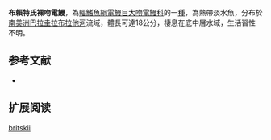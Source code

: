 {{Speciesbox
| name = 布賴特氏裸吻電鰻
| image = 
| image_caption = 
| status = 
| status_system = IUCN3.1
| genus = Gymnorhamphichthys
| species = britskii
| authority = Carvalho, Ramos & Albert, 2011
| synonyms = 
}}
'''布賴特氏裸吻電鰻'''，為[[輻鰭魚綱|輻鰭魚綱]][[電鰻目|電鰻目]][[大吻電鰻科|大吻電鰻科]]的一[[物种|種]]，為熱帶淡水魚，分布於[[南美洲|南美洲]][[巴拉圭|巴拉圭]][[拉布拉他河|拉布拉他河]]流域，體長可達18公分，棲息在底中層水域，生活習性不明。

==参考文献==
*{{FishBase_species|genus=Gymnorhamphichthys|species=britskii|year=2015|month=9}}

== 扩展阅读 ==
{{ReflistH}}
{{wikispecies-inline|Gymnorhamphichthys britskii|布賴特氏裸吻電鰻}}
{{ReflistF}}
{{Taxonbar|from=Q5607672}}
{{Fish-stub}}
[[Category:裸吻電鰻屬|britskii]]